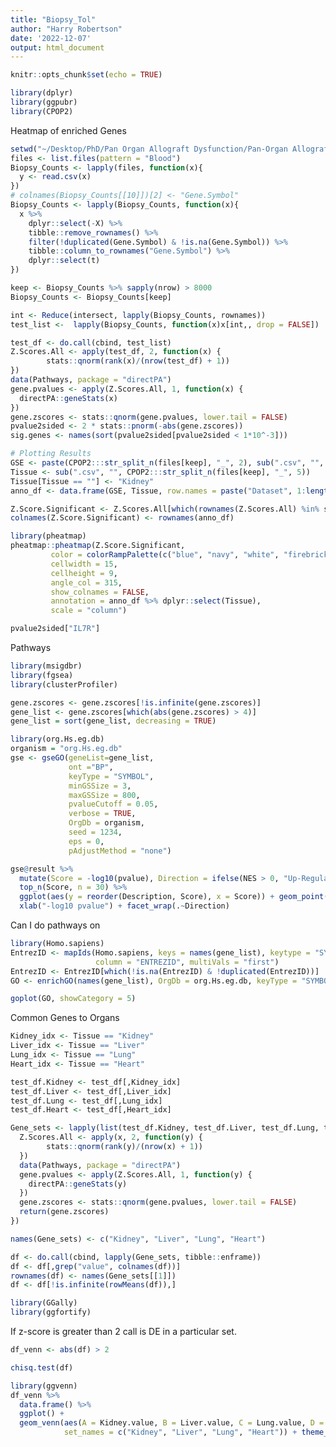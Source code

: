 ```yaml
---
title: "Biopsy_Tol"
author: "Harry Robertson"
date: '2022-12-07'
output: html_document
---
```


```r
knitr::opts_chunk$set(echo = TRUE)

library(dplyr)
library(ggpubr)
library(CPOP2)
```

Heatmap of enriched Genes
```r
setwd("~/Desktop/PhD/Pan Organ Allograft Dysfunction/Pan-Organ Allograft Dysfunction/Tolerance/Processed_Datasets")
files <- list.files(pattern = "Blood")
Biopsy_Counts <- lapply(files, function(x){
  y <- read.csv(x) 
})
# colnames(Biopsy_Counts[[10]])[2] <- "Gene.Symbol"
Biopsy_Counts <- lapply(Biopsy_Counts, function(x){
  x %>%
    dplyr::select(-X) %>%
    tibble::remove_rownames() %>%
    filter(!duplicated(Gene.Symbol) & !is.na(Gene.Symbol)) %>%
    tibble::column_to_rownames("Gene.Symbol") %>%
    dplyr::select(t)
})

keep <- Biopsy_Counts %>% sapply(nrow) > 8000
Biopsy_Counts <- Biopsy_Counts[keep]

int <- Reduce(intersect, lapply(Biopsy_Counts, rownames))
test_list <-  lapply(Biopsy_Counts, function(x)x[int,, drop = FALSE])

test_df <- do.call(cbind, test_list)
Z.Scores.All <- apply(test_df, 2, function(x) {
        stats::qnorm(rank(x)/(nrow(test_df) + 1))
})
data(Pathways, package = "directPA")
gene.pvalues <- apply(Z.Scores.All, 1, function(x) {
  directPA::geneStats(x)
})
gene.zscores <- stats::qnorm(gene.pvalues, lower.tail = FALSE)
pvalue2sided <- 2 * stats::pnorm(-abs(gene.zscores))
sig.genes <- names(sort(pvalue2sided[pvalue2sided < 1*10^-3]))

# Plotting Results
GSE <- paste(CPOP2:::str_split_n(files[keep], "_", 2), sub(".csv", "", CPOP2:::str_split_n(files[keep], "_", 4)), sep = "_")
Tissue <- sub(".csv", "", CPOP2:::str_split_n(files[keep], "_", 5))
Tissue[Tissue == ""] <- "Kidney"
anno_df <- data.frame(GSE, Tissue, row.names = paste("Dataset", 1:length(Tissue)))

Z.Score.Significant <- Z.Scores.All[which(rownames(Z.Scores.All) %in% sig.genes),]
colnames(Z.Score.Significant) <- rownames(anno_df)
```

```r
library(pheatmap)
pheatmap::pheatmap(Z.Score.Significant,
         color = colorRampPalette(c("blue", "navy", "white", "firebrick3", "red"))(1500),
         cellwidth = 15,
         cellheight = 9,
         angle_col = 315,
         show_colnames = FALSE,
         annotation = anno_df %>% dplyr::select(Tissue),
         scale = "column")

pvalue2sided["IL7R"]
```

Pathways
```r
library(msigdbr)
library(fgsea)
library(clusterProfiler)

gene.zscores <- gene.zscores[!is.infinite(gene.zscores)]
gene_list <- gene.zscores[which(abs(gene.zscores) > 4)]
gene_list = sort(gene_list, decreasing = TRUE)

library(org.Hs.eg.db)
organism = "org.Hs.eg.db"
gse <- gseGO(geneList=gene_list, 
             ont ="BP", 
             keyType = "SYMBOL", 
             minGSSize = 3, 
             maxGSSize = 800, 
             pvalueCutoff = 0.05,
             verbose = TRUE, 
             OrgDb = organism,
             seed = 1234, 
             eps = 0,
             pAdjustMethod = "none")

gse@result %>%
  mutate(Score = -log10(pvalue), Direction = ifelse(NES > 0, "Up-Regulated", "Down-Regulated")) %>%
  top_n(Score, n = 30) %>%
  ggplot(aes(y = reorder(Description, Score), x = Score)) + geom_point(size = 4) + theme_bw() + ylab("") +
  xlab("-log10 pvalue") + facet_wrap(.~Direction)
```

Can I do pathways on 
```r
library(Homo.sapiens)
EntrezID <- mapIds(Homo.sapiens, keys = names(gene_list), keytype = "SYMBOL",
                   column = "ENTREZID", multiVals = "first")
EntrezID <- EntrezID[which(!is.na(EntrezID) & !duplicated(EntrezID))]
GO <- enrichGO(names(gene_list), OrgDb = org.Hs.eg.db, keyType = "SYMBOL", ont = "BP")

goplot(GO, showCategory = 5)
```

Common Genes to Organs
```r
Kidney_idx <- Tissue == "Kidney"
Liver_idx <- Tissue == "Liver"
Lung_idx <- Tissue == "Lung"
Heart_idx <- Tissue == "Heart"

test_df.Kidney <- test_df[,Kidney_idx]
test_df.Liver <- test_df[,Liver_idx]
test_df.Lung <- test_df[,Lung_idx]
test_df.Heart <- test_df[,Heart_idx]

Gene_sets <- lapply(list(test_df.Kidney, test_df.Liver, test_df.Lung, test_df.Heart), function(x){
  Z.Scores.All <- apply(x, 2, function(y) {
        stats::qnorm(rank(y)/(nrow(x) + 1))
  })
  data(Pathways, package = "directPA")
  gene.pvalues <- apply(Z.Scores.All, 1, function(y) {
    directPA::geneStats(y)
  })
  gene.zscores <- stats::qnorm(gene.pvalues, lower.tail = FALSE)
  return(gene.zscores)
})

names(Gene_sets) <- c("Kidney", "Liver", "Lung", "Heart")

df <- do.call(cbind, lapply(Gene_sets, tibble::enframe))
df <- df[,grep("value", colnames(df))]
rownames(df) <- names(Gene_sets[[1]])
df <- df[!is.infinite(rowMeans(df)),]

library(GGally)
library(ggfortify)
```

If z-score is greater than 2 call is DE in a particular set.
```r
df_venn <- abs(df) > 2 

chisq.test(df)

library(ggvenn)
df_venn %>%
  data.frame() %>%
  ggplot() +
  geom_venn(aes(A = Kidney.value, B = Liver.value, C = Lung.value, D = Heart.value),
            set_names = c("Kidney", "Liver", "Lung", "Heart")) + theme_void()
```


